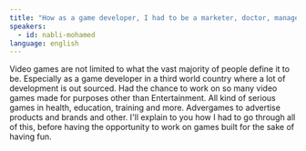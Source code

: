 ```yaml
---
title: "How as a game developer, I had to be a marketer, doctor, manager and many more first?"
speakers:
  - id: nabli-mohamed
language: english
---
```


Video games are not limited to what the vast majority of people define it to be. Especially as a game developer in a third world country where a lot of development is out sourced. Had the chance to work on so many video games made for purposes other than Entertainment. All kind of serious games in health, education, training and more. Advergames to advertise products and brands and other. I'll explain to you how I had to go through all of this, before having the opportunity to work on games built for the sake of having fun.